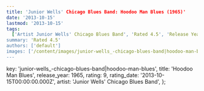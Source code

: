 ```yaml
---
title: 'Junior Wells' Chicago Blues Band: Hoodoo Man Blues (1965)'
date: '2013-10-15'
lastmod: '2013-10-15'
tags:
  ['Artist Junior Wells' Chicago Blues Band', 'Rated 4.5', 'Release Year 1965', 'Release Decade 1960']
summary: 'Rated 4.5'
authors: ['default']
images: ['/content/images/junior-wells_-chicago-blues-band|hoodoo-man-blues.jpg']
---
```


  key: 'junior-wells_-chicago-blues-band|hoodoo-man-blues',
  title: 'Hoodoo Man Blues',
  release_year: 1965,
  rating: 9,
  rating_date: '2013-10-15T00:00:00.000Z',
  artist: 'Junior Wells' Chicago Blues Band',
};

<MusicRating data={data} />
